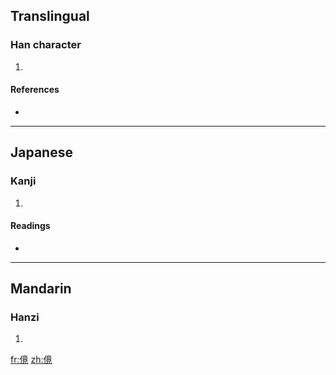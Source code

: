 ==Translingual==

===Han character===
{{Han char|rn=9|rad=人|as=11|sn=13|four=|canj=人卜廿山 (OYTU)}}

# {{defn|Han}}

====References====
* {{Han ref|kx=0115.040|dkj=01032|dj=0245.020|hdz=10214.080|uh=50B9|ud=20665}}

----

==Japanese==

===Kanji===
{{ja-kanji|grade=|rs=人11}}

# {{defn|Japanese}}

====Readings====
* {{ja-readings|on=[[きょう]] (kyō), [[ごう]] (gō), [[ぎょう]] (gyō), [[こう]] (kō)|kun=[[つよい]] (tsuyoi), [[たおす]] (taosu)}}

----

==Mandarin==

===Hanzi===
{{cmn-hanzi|pin=[[jìng]] ([[jing4]])|wg=ching<sup>4</sup>}}

# {{defn|Mandarin}}

[[fr:傹]]
[[zh:傹]]